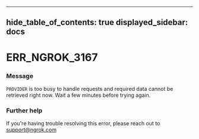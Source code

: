 

---
hide_table_of_contents: true
displayed_sidebar: docs
---


# ERR_NGROK_3167

### Message
`PROVIDER` is too busy to handle requests and required data cannot be retrieved right now. Wait a few minutes before trying again.

<ErrorDetails />



### Further help
If you're having trouble resolving this error, please reach out to [support@ngrok.com](mailto:support@ngrok.com?subject=Help%20with%20ERR_NGROK_3167)

